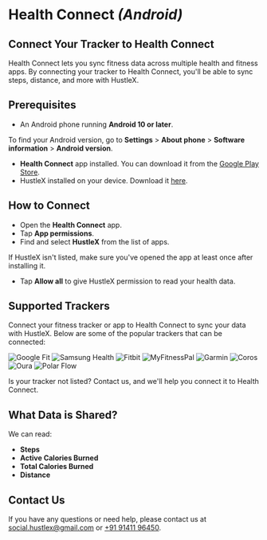
# Health Connect *(Android)*

## Connect Your Tracker to Health Connect

Health Connect lets you sync fitness data across multiple health and fitness apps. By connecting your tracker to Health Connect, you'll be able to sync steps, distance, and more with HustleX.

<HealthConnect />

## Prerequisites

- An Android phone running **Android 10 or later**.

<Note>To find your Android version, go to **Settings** > **About phone** > **Software information** > **Android
	version**.</Note>

- **Health Connect** app installed. You can download it from the [Google Play Store](https://play.google.com/store/apps/details?id=com.google.android.apps.healthdata).
- HustleX installed on your device. Download it [here](https://hustlex.club/download).

## How to Connect

- Open the **Health Connect** app.
- Tap **App permissions**.
- Find and select **HustleX** from the list of apps.

<Note>If HustleX isn't listed, make sure you've opened the app at least once after installing it.</Note>

- Tap **Allow all** to give HustleX permission to read your health data.

## Supported Trackers

Connect your fitness tracker or app to Health Connect to sync your data with HustleX. Below are some of the popular
trackers that can be connected:

<div className="grid gap-4 mt-8 grid-cols-1 sm:grid-cols-2 md:grid-cols-3 lg:grid-cols-4">
	<Card title="Google Fit" href="/support/tracker/google-fit">
		<Image src="/tracker/google-fit/google-fit.png"
			   alt="Google Fit"
			   className="w-full h-32 object-contain"
			   width={400}
			   height={200} />
	</Card>
	<Card title="Samsung Health" href="/support/tracker/samsung-health">
		<Image src="/tracker/samsung-health/samsung-health.png"
			   alt="Samsung Health"
			   className="w-full h-32 object-contain"
			   width={400}
			   height={200} />
	</Card>
	<Card title="Fitbit" href="/support/tracker/fitbit">
		<Image src="/tracker/fitbit/fitbit.png"
			   alt="Fitbit"
			   className="w-full h-32 object-contain"
			   width={400}
			   height={200} />
	</Card>
	<Card title="MyFitnessPal" href="/support/tracker/myfitnesspal">
		<Image src="/tracker/myfitnesspal/myfitnesspal.png"
			   alt="MyFitnessPal"
			   className="w-full h-32 object-contain"
			   width={400}
			   height={200} />
	</Card>
	<Card title="Garmin" href="/support/tracker/garmin">
		<Image src="/tracker/garmin/garmin.png"
			   alt="Garmin"
			   className="w-full h-32 object-contain"
			   width={400}
			   height={200} />
	</Card>
	<Card title="Coros" href="/support/tracker/coros">
		<Image src="/tracker/coros/coros.png"
			   alt="Coros"
			   className="w-full h-32 object-contain"
			   width={400}
			   height={200} />
	</Card>
	<Card title="Oura" href="/support/tracker/oura">
		<Image src="/tracker/oura/oura.png"
			   alt="Oura"
			   className="w-full h-32 object-contain"
			   width={400}
			   height={200} />
	</Card>
	<Card title="Polar Flow" href="/support/tracker/polar-flow">
		<Image src="/tracker/polar-flow/polar-flow.png"
			   alt="Polar Flow"
			   className="w-full h-32 object-contain"
			   width={400}
			   height={200} />
	</Card>
</div>

<Note>Is your tracker not listed? Contact us, and we'll help you connect it to Health Connect.</Note>

## What Data is Shared?

We can read:

- **Steps**
- **Active Calories Burned**
- **Total Calories Burned**
- **Distance**

## Contact Us

If you have any questions or need help, please contact us at [social.hustlex@gmail.com](mailto:social.hustlex@gmail.com)
or [+91 91411 96450](tel:+919141196450).
